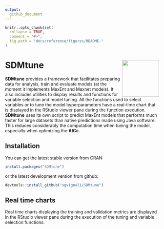 ```yaml
---
output:
  github_document
---
```


<!-- README.md is generated from README.Rmd. Please edit that file -->

```r
knitr::opts_chunk$set(
  collapse = TRUE,
  comment = "#>",
  fig.path = "docs/reference/figures/README-"
)
```

# SDMtune <img src="logo.svg" align="right" alt="" width="120" />

**SDMtune** provides a framework that facilitates preparing data for analysis, train and evaluate models (at the moment it implements MaxEnt and Maxnet models). It also includes utilities to display results and functions for variable selection and model tuning. All the functions used to select variables or to tune the model hyperparameters have a real-time chart that is displayed in the RStudio viewer pane during the function execution.
**SDMtune** uses its own script to predict MaxEnt models that performs much faster for large datasets than native predictions made using Java software. This reduces considerably the computation time when tuning the model, especially when optimizing the **AICc**. 

## Installation

You can get the latest stable version from CRAN:

```r
install.packages("SDMtune")
```

or the latest development version from github:

```r
devtools::install_github("sgvignali/SDMtune")
```

## Real time charts

Real time charts displaying the training and validation metrics are displayed in the RStudio viewer pane during the execution of the tuning and variable selection functions.

<div style="text-align: center"><img src="realtime-chart.gif" alt="" /></div>
